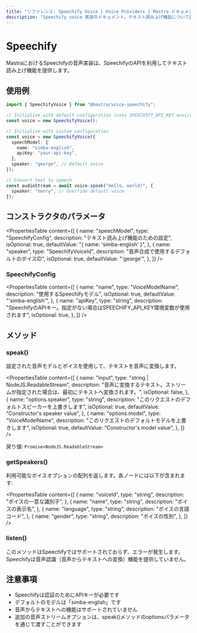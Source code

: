 ```yaml
---
title: "リファレンス: Speechify Voice | Voice Providers | Mastra ドキュメント"
description: "Speechify voice 実装のドキュメント。テキスト読み上げ機能について説明します。"
---
```




# Speechify

MastraにおけるSpeechifyの音声実装は、SpeechifyのAPIを利用してテキスト読み上げ機能を提供します。



## 使用例

```typescript
import { SpeechifyVoice } from "@mastra/voice-speechify";

// Initialize with default configuration (uses SPEECHIFY_API_KEY environment variable)
const voice = new SpeechifyVoice();

// Initialize with custom configuration
const voice = new SpeechifyVoice({
  speechModel: {
    name: "simba-english",
    apiKey: "your-api-key",
  },
  speaker: "george", // Default voice
});

// Convert text to speech
const audioStream = await voice.speak("Hello, world!", {
  speaker: "henry", // Override default voice
});
```



## コンストラクタのパラメータ

<PropertiesTable
  content={[
    {
      name: "speechModel",
      type: "SpeechifyConfig",
      description: "テキスト読み上げ機能のための設定",
      isOptional: true,
      defaultValue: "{ name: 'simba-english' }",
    },
    {
      name: "speaker",
      type: "SpeechifyVoiceId",
      description: "音声合成で使用するデフォルトのボイスID",
      isOptional: true,
      defaultValue: "'george'",
    },
  ]}
/>

### SpeechifyConfig

<PropertiesTable
  content={[
    {
      name: "name",
      type: "VoiceModelName",
      description: "使用するSpeechifyモデル",
      isOptional: true,
      defaultValue: "'simba-english'",
    },
    {
      name: "apiKey",
      type: "string",
      description:
        "SpeechifyのAPIキー。指定がない場合はSPEECHIFY_API_KEY環境変数が使用されます",
      isOptional: true,
    },
  ]}
/>



## メソッド

### speak()

設定された音声モデルとボイスを使用して、テキストを音声に変換します。

<PropertiesTable
  content={[
    {
      name: "input",
      type: "string | NodeJS.ReadableStream",
      description:
        "音声に変換するテキスト。ストリームが指定された場合は、最初にテキストへ変換されます。",
      isOptional: false,
    },
    {
      name: "options.speaker",
      type: "string",
      description: "このリクエストのデフォルトスピーカーを上書きします",
      isOptional: true,
      defaultValue: "Constructor's speaker value",
    },
    {
      name: "options.model",
      type: "VoiceModelName",
      description: "このリクエストのデフォルトモデルを上書きします",
      isOptional: true,
      defaultValue: "Constructor's model value",
    },
  ]}
/>

戻り値: `Promise<NodeJS.ReadableStream>`

### getSpeakers()

利用可能なボイスオプションの配列を返します。各ノードには以下が含まれます:

<PropertiesTable
  content={[
    {
      name: "voiceId",
      type: "string",
      description: "ボイスの一意な識別子",
    },
    {
      name: "name",
      type: "string",
      description: "ボイスの表示名",
    },
    {
      name: "language",
      type: "string",
      description: "ボイスの言語コード",
    },
    {
      name: "gender",
      type: "string",
      description: "ボイスの性別",
    },
  ]}
/>

### listen()

このメソッドはSpeechifyではサポートされておらず、エラーが発生します。Speechifyは音声認識（音声からテキストへの変換）機能を提供していません。



## 注意事項

- Speechifyは認証のためにAPIキーが必要です
- デフォルトのモデルは「simba-english」です
- 音声からテキストへの機能はサポートされていません
- 追加の音声ストリームオプションは、speak()メソッドのoptionsパラメータを通じて渡すことができます
